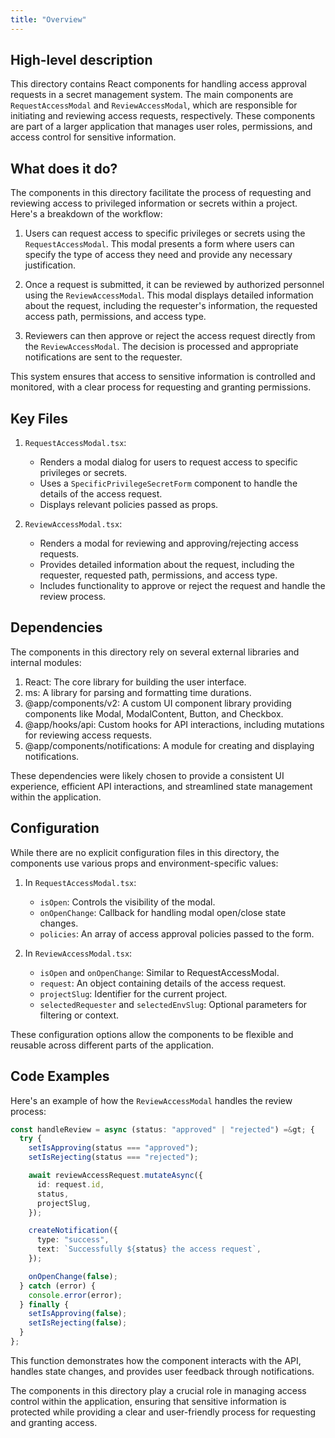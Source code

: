```yaml
---
title: "Overview"
---
```


## High-level description
This directory contains React components for handling access approval requests in a secret management system. The main components are `RequestAccessModal` and `ReviewAccessModal`, which are responsible for initiating and reviewing access requests, respectively. These components are part of a larger application that manages user roles, permissions, and access control for sensitive information.

## What does it do?
The components in this directory facilitate the process of requesting and reviewing access to privileged information or secrets within a project. Here's a breakdown of the workflow:

1. Users can request access to specific privileges or secrets using the `RequestAccessModal`. This modal presents a form where users can specify the type of access they need and provide any necessary justification.

2. Once a request is submitted, it can be reviewed by authorized personnel using the `ReviewAccessModal`. This modal displays detailed information about the request, including the requester's information, the requested access path, permissions, and access type.

3. Reviewers can then approve or reject the access request directly from the `ReviewAccessModal`. The decision is processed and appropriate notifications are sent to the requester.

This system ensures that access to sensitive information is controlled and monitored, with a clear process for requesting and granting permissions.

## Key Files

1. `RequestAccessModal.tsx`:
   - Renders a modal dialog for users to request access to specific privileges or secrets.
   - Uses a `SpecificPrivilegeSecretForm` component to handle the details of the access request.
   - Displays relevant policies passed as props.

2. `ReviewAccessModal.tsx`:
   - Renders a modal for reviewing and approving/rejecting access requests.
   - Provides detailed information about the request, including the requester, requested path, permissions, and access type.
   - Includes functionality to approve or reject the request and handle the review process.

## Dependencies
The components in this directory rely on several external libraries and internal modules:

1. React: The core library for building the user interface.
2. ms: A library for parsing and formatting time durations.
3. @app/components/v2: A custom UI component library providing components like Modal, ModalContent, Button, and Checkbox.
4. @app/hooks/api: Custom hooks for API interactions, including mutations for reviewing access requests.
5. @app/components/notifications: A module for creating and displaying notifications.

These dependencies were likely chosen to provide a consistent UI experience, efficient API interactions, and streamlined state management within the application.

## Configuration
While there are no explicit configuration files in this directory, the components use various props and environment-specific values:

1. In `RequestAccessModal.tsx`:
   - `isOpen`: Controls the visibility of the modal.
   - `onOpenChange`: Callback for handling modal open/close state changes.
   - `policies`: An array of access approval policies passed to the form.

2. In `ReviewAccessModal.tsx`:
   - `isOpen` and `onOpenChange`: Similar to RequestAccessModal.
   - `request`: An object containing details of the access request.
   - `projectSlug`: Identifier for the current project.
   - `selectedRequester` and `selectedEnvSlug`: Optional parameters for filtering or context.

These configuration options allow the components to be flexible and reusable across different parts of the application.

## Code Examples

Here's an example of how the `ReviewAccessModal` handles the review process:

```typescript
const handleReview = async (status: "approved" | "rejected") =&gt; {
  try {
    setIsApproving(status === "approved");
    setIsRejecting(status === "rejected");

    await reviewAccessRequest.mutateAsync({
      id: request.id,
      status,
      projectSlug,
    });

    createNotification({
      type: "success",
      text: `Successfully ${status} the access request`,
    });

    onOpenChange(false);
  } catch (error) {
    console.error(error);
  } finally {
    setIsApproving(false);
    setIsRejecting(false);
  }
};
```

This function demonstrates how the component interacts with the API, handles state changes, and provides user feedback through notifications.

The components in this directory play a crucial role in managing access control within the application, ensuring that sensitive information is protected while providing a clear and user-friendly process for requesting and granting access.